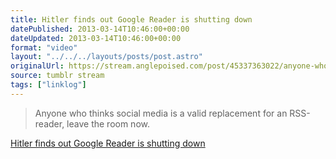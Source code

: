 ```yaml
---
title: Hitler finds out Google Reader is shutting down
datePublished: 2013-03-14T10:46:00+00:00
dateUpdated: 2013-03-14T10:46:00+00:00
format: "video"
layout: "../../../layouts/posts/post.astro"
originalUrl: https://stream.anglepoised.com/post/45337363022/anyone-who-thinks-social-media-is-a-valid
source: tumblr stream
tags: ["linklog"]
---
```



<YouTube id="https://www.youtube.com/watch?v=A25VgNZDQ08" />

> Anyone who thinks social media is a valid replacement for an RSS-reader, leave the room now.

[Hitler finds out Google Reader is shutting down][1]

[1]: https://www.youtube.com/watch?v=A25VgNZDQ08
